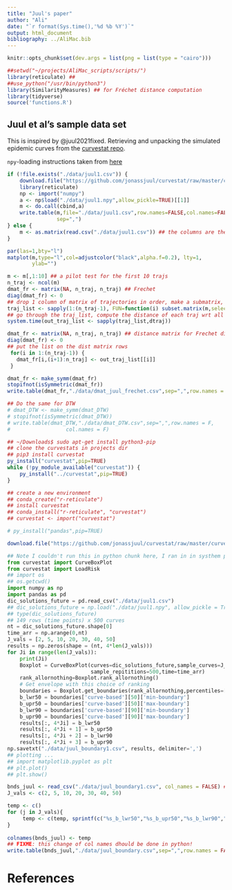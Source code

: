 ```yaml
---
title: "Juul's paper"
author: "Ali"
date: "`r format(Sys.time(),'%d %b %Y')`"
output: html_document
bibliography: ../AliMac.bib
---
```


```r
knitr::opts_chunk$set(dev.args = list(png = list(type = "cairo")))
```

```r
##setwd("~/projects/AliMac_scripts/scripts/")
library(reticulate) ## 
##use_python("/usr/bin/python3")
library(SimilarityMeasures) ## for Fréchet distance computation
library(tidyverse)
source('functions.R')
```


## Juul et al's sample data set

This is inspired by @juul2021fixed. 
Retrieving and unpacking the simulated epidemic curves from
the [curvestat repo](https://github.com/jonassjuul/curvestat/).

`npy`-loading instructions  taken from [here](https://cran.r-project.org/web/packages/RcppCNPy/vignettes/UsingReticulate.pdf)

```r
if (!file.exists("./data/juul1.csv")) {
    download.file("https://github.com/jonassjuul/curvestat/raw/master/curvestat/tests/test_data/curves_DKE3.npy", dest="./data/juul1.npy")
    library(reticulate)
    np <- import("numpy")
    a <- np$load("./data/juul1.npy",allow_pickle=TRUE)[[1]]
    m <- do.call(cbind,a)
    write.table(m,file="./data/juul1.csv",row.names=FALSE,col.names=FALSE,
                sep=",")
} else {
    m <- as.matrix(read.csv("./data/juul1.csv")) ## the columns are the trajs
}
```

```r
par(las=1,bty="l")
matplot(m,type="l",col=adjustcolor("black",alpha.f=0.2), lty=1,
        ylab="")
```



```r
m <- m[,1:10] ## a pilot test for the first 10 trajs
n_traj <- ncol(m)
dmat_fr <- matrix(NA, n_traj, n_traj) ## Frechet
diag(dmat_fr) <- 0
## drop 1 column of matrix of trajectories in order, make a submatrix, save it in a traj_list element
traj_list <- sapply(1:(n_traj-1), FUN=function(i) subset.matrix(m,select = c(i:n_traj)))
## go through the traj_list, compute the distance of each traj wrt all trajs after it  
system.time(out_traj_list <- sapply(traj_list,dtraj))

dmat_fr <- matrix(NA, n_traj, n_traj) ## distance matrix for Frechet dist
diag(dmat_fr) <- 0
## put the list on the dist matrix rows
 for(i in 1:(n_traj-1)) {
   dmat_fr[i,(i+1):n_traj] <- out_traj_list[[i]]
 }

dmat_fr <- make_symm(dmat_fr)
stopifnot(isSymmetric(dmat_fr))
write.table(dmat_fr,"./data/dmat_juul_frechet.csv",sep=",",row.names = FALSE, col.names = FALSE)

## Do the same for DTW
# dmat_DTW <- make_symm(dmat_DTW)
# stopifnot(isSymmetric(dmat_DTW))
# write.table(dmat_DTW,"./data/dmat_DTW.csv",sep=",",row.names = F,
#                  col.names = F)

```



```r
## ~/Downloads$ sudo apt-get install python3-pip
## clone the curvestats in projects dir
## pip3 install curvestat
py_install("curvestat",pip=TRUE)
while (!py_module_available("curvestat")) {
    py_install("../curvestat",pip=TRUE)
}

## create a new environment 
## conda_create("r-reticulate")
## install curvestat
## conda_install("r-reticulate", "curvestat")
## curvestat <- import("curvestat")

# py_install("pandas",pip=TRUE)
```

```r
download.file("https://github.com/jonassjuul/curvestat/raw/master/curvestat/tests/test_data/curves_DKE3.npy", dest="./data/juul1.npy")
```

```python
## Note I couldn't run this in python chunk here, I ran in in systhem python3 
from curvestat import CurveBoxPlot
from curvestat import LoadRisk
## import os
## os.getcwd()
import numpy as np
import pandas as pd
dic_solutions_future = pd.read_csv("./data/juul1.csv")
## dic_solutions_future = np.load("./data/juul1.npy", allow_pickle = True)
## type(dic_solutions_future)
## 149 rows (time points) x 500 curves
nt = dic_solutions_future.shape[0]
time_arr = np.arange(0,nt)
J_vals = [2, 5, 10, 20, 30, 40, 50]
results = np.zeros(shape = (nt, 4*len(J_vals)))
for Ji in range(len(J_vals)):
    print(Ji)
    Boxplot = CurveBoxPlot(curves=dic_solutions_future,sample_curves=J_vals[Ji],
                           sample_repititions=500,time=time_arr)
    rank_allornothing=Boxplot.rank_allornothing()
    # Get envelope with this choice of ranking
    boundaries = Boxplot.get_boundaries(rank_allornothing,percentiles=[50,90])
    b_lwr50 = boundaries['curve-based'][50]['min-boundary']
    b_upr50 = boundaries['curve-based'][50]['max-boundary']
    b_lwr90 = boundaries['curve-based'][90]['min-boundary']
    b_upr90 = boundaries['curve-based'][90]['max-boundary']
    results[:, 4*Ji] = b_lwr50
    results[:, 4*Ji + 1] = b_upr50
    results[:, 4*Ji + 2] = b_lwr90
    results[:, 4*Ji + 3] = b_upr90
np.savetxt("./data/juul_boundary1.csv", results, delimiter=',')
## plotting ...
## import matplotlib.pyplot as plt
## plt.plot()
## plt.show()
```


```r
bnds_juul <- read_csv("./data/juul_boundary1.csv", col_names = FALSE) ## the columns are 
J_vals <- c(2, 5, 10, 20, 30, 40, 50)

temp <- c()
for (j in J_vals){
     temp <- c(temp, sprintf(c("%s_b_lwr50","%s_b_upr50","%s_b_lwr90","%s_b_upr90"),j))
}
   
colnames(bnds_juul) <- temp 
## FIXME: this change of col names dhould be done in python!
write.table(bnds_juul,"./data/juul_boundary.csv",sep=",",row.names = FALSE)

```



# References



